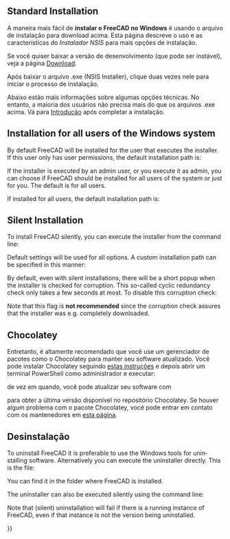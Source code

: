 <languages/>

{{Docnav
|[[Feature_list/pt-br|Lista de Recursos]]
|[[Installing_on_Linux/pt-br|Instalando no Linux]]
}}

{{TOCright}}

<div lang="en" dir="ltr" class="mw-content-ltr">
== Standard Installation ==
</div>

<div class="mw-translate-fuzzy">
A maneira mais fácil de '''instalar o FreeCAD no Windows''' é usando o arquivo de instalação para download acima. Esta página descreve o uso e as características do ''Instalador NSIS'' para mais opções de instalação.
</div>

<div class="mw-translate-fuzzy">
Se você quiser baixar a versão de desenvolvimento (que pode ser instável), veja a página [[Download/pt-br|Download]].
</div>

<div class="mw-translate-fuzzy">
Após baixar o arquivo .exe (NSIS Installer), clique duas vezes nele para iniciar o processo de instalação.
</div>

<div class="mw-translate-fuzzy">
Abaixo estão mais informações sobre algumas opções técnicas. No entanto, a maioria dos usuários não precisa mais do que os arquivos .exe acima. Vá para [[Getting started/pt-br|Introdução]] após completar a instalação.
</div>

<div lang="en" dir="ltr" class="mw-content-ltr">
== Installation for all users of the Windows system ==
</div>

<div lang="en" dir="ltr" class="mw-content-ltr">
By default FreeCAD will be installed for the user that executes the installer. If this user only has user permissions, the default installation path is:
: {{FileName|C:\Users\<username>\AppData\Local\Programs\FreeCAD X.YY}}
</div>

<div lang="en" dir="ltr" class="mw-content-ltr">
If the installer is executed by an admin user, or you execute it as admin, you can choose if FreeCAD should be installed for all users of the system or just for you. The default is for all users.
</div>

<div lang="en" dir="ltr" class="mw-content-ltr">
If installed for all users, the default installation path is:
: {{FileName|C:\Program Files\FreeCAD X.YY}}
</div>

<div lang="en" dir="ltr" class="mw-content-ltr">
== Silent Installation ==
</div>

<div lang="en" dir="ltr" class="mw-content-ltr">
To install FreeCAD silently, you can execute the installer from the command line:
</div>

{{Code|lang=text|code=
FreeCAD-~.exe /S
}}
<div lang="en" dir="ltr" class="mw-content-ltr">
Default settings will be used for all options. A custom installation path can be specified in this manner:
</div>

{{Code|lang=text|code=
FreeCAD-~.exe /S /D=A path to FreeCAD with spaces
}}

<div lang="en" dir="ltr" class="mw-content-ltr">
By default, even with silent installations, there will be a short popup when the installer is checked for corruption. This so-called cyclic redundancy check only takes a few seconds at most. To disable this corruption check:
</div>

{{Code|lang=text|code=
FreeCAD-~.exe /S /NCRC
}}

<div lang="en" dir="ltr" class="mw-content-ltr">
Note that this {{Incode|/NCRC}} flag is '''not recommended''' since the corruption check assures that the installer was e.g. completely downloaded.
</div>

== Chocolatey ==

<div class="mw-translate-fuzzy">
Entretanto, é altamente recomendado que você use um gerenciador de pacotes como o Chocolatey para manter seu software atualizado. Você pode instalar Chocolatey seguindo [https://chocolatey.org/install estas instruções] e depois abrir um terminal PowerShell como administrador e executar:
</div>

{{Code|lang=text|code=
choco install freecad
}} 

<div class="mw-translate-fuzzy">
de vez em quando, você pode atualizar seu software com
</div>

{{Code|lang=text|code=
choco upgrade freecad
}}

<div class="mw-translate-fuzzy">
para obter a última versão disponível no repositório Chocolatey. Se houver algum problema com o pacote Chocolatey, você pode entrar em contato com os mantenedores em [https://chocolatey.org/packages/freecad esta página].
</div> 

<span id="Uninstallation"></span>
== Desinstalação ==

<div lang="en" dir="ltr" class="mw-content-ltr">
To uninstall FreeCAD it is preferable to use the Windows tools for uninstalling software. Alternatively you can execute the uninstaller directly. This is the file:
: {{FileName|Uninstall-FreeCAD.exe}}
You can find it in the folder where FreeCAD is installed.
</div>

<div lang="en" dir="ltr" class="mw-content-ltr">
The uninstaller can also be executed silently using the command line:
</div>

{{Code|lang=text|code=
Uninstall-FreeCAD.exe /S}}

<div lang="en" dir="ltr" class="mw-content-ltr">
Note that (silent) uninstallation will fail if there is a running instance of FreeCAD, even if that instance is not the version being uninstalled.
</div>


{{Docnav
|[[Feature_list/pt-br|Lista de Recursos]]
|[[Installing_on_Linux/pt-br|Instalando no Linux]]
}}

{{Userdocnavi{{#translation:}}}}